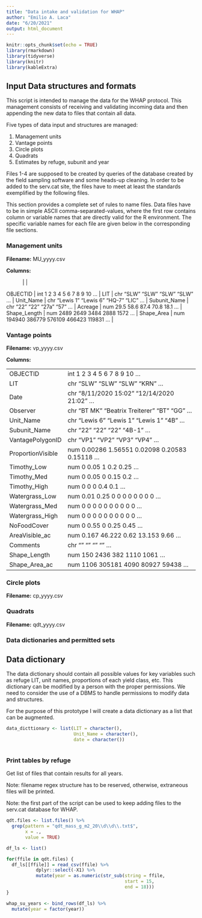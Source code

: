 ```yaml
---
title: "Data intake and validation for WHAP"
author: "Emilio A. Laca"
date: "6/20/2021"
output: html_document
---
```


```r

knitr::opts_chunk$set(echo = TRUE)
library(rmarkdown)
library(tidyverse)
library(knitr)
library(kableExtra)


```

## Input Data structures and formats

This script is intended to manage the data for the WHAP protocol. This management consists of receiving and validating incoming data and then appending the new data to files that contain all data.

Five types of data input and structures are managed:

1. Management units
2. Vantage points
3. Circle plots
4. Quadrats
5. Estimates by refuge, subunit and year

Files 1-4 are supposed to be created by queries of the database created by the field sampling software and some heads-up cleaning. In order to be added to the serv.cat site, the files have to meet at least the standards exemplified by the following files.

This section provides a complete set of rules to name files. Data files have to be in simple ASCII comma-separated-values, where the first row contains column or variable names that are directly valid for the R environment. The specific variable names for each file are given below in the corresponding file sections. 

### Management units

**Filename:** MU_yyyy.csv

**Columns:**

|            |                                             |
OBJECTID     | int  1 2 3 4 5 6 7 8 9 10 ...               |
LIT          | chr  "SLW" "SLW" "SLW" "SLW" ...            |
Unit_Name    | chr  "Lewis 1" "Lewis 6" "HQ-7" "LIC" ...   |
Subunit_Name | chr  "22" "22" "27a" "57" ...               |
Acreage      | num  29.5 58.6 87.4 70.8 18.1 ...           |
Shape_Length | num  2489 2649 3484 2888 1572 ...           |
Shape_Area   | num  194940 386779 576109 466423 119831 ... |

### Vantage points

**Filename:** vp_yyyy.csv

**Columns:**

|                  |                                                  |
|------------------|--------------------------------------------------|
| OBJECTID         | int  1 2 3 4 5 6 7 8 9 10 ...                    |
| LIT              | chr  "SLW" "SLW" "SLW" "KRN" ...|
| Date             | chr  "8/11/2020 15:02" "12/14/2020 21:02" ...|
| Observer         | chr  "BT MK" "Beatrix Treiterer" "BT" "GG" ...|
| Unit_Name        | chr  "Lewis 6" "Lewis 1" "Lewis 1" "4B" ...|
| Subunit_Name     | chr  "22" "22" "22" "4B-1" ...|
| VantagePolygonID | chr  "VP1" "VP2" "VP3" "VP4" ...|
| ProportionVisible| num  0.00286 1.56551 0.02098 0.20583 0.15118 ...|
| Timothy_Low      | num  0 0.05 1 0.2 0.25 ...|
| Timothy_Med      | num  0 0.05 0 0.15 0.2 ...|
| Timothy_High     | num  0 0 0 0.4 0.1 ...|
| Watergrass_Low   | num  0.01 0.25 0 0 0 0 0 0 0 0 ...|
| Watergrass_Med   | num  0 0 0 0 0 0 0 0 0 0 ...|
| Watergrass_High  | num  0 0 0 0 0 0 0 0 0 0 ...|
| NoFoodCover      | num  0 0.55 0 0.25 0.45 ...|
| AreaVisible_ac   | num  0.167 46.222 0.62 13.153 9.66 ...|
| Comments         | chr  "" "" "" "" ...|
| Shape_Length     | num  150 2436 382 1110 1061 ...|
| Shape_Area_ac    | num  1106 305181 4090 80927 59438 ...|


### Circle plots

**Filename:** cp_yyyy.csv



### Quadrats

**Filename:** qdt_yyyy.csv

### Data dictionaries and permitted sets



## Data dictionary

The data dictionary should contain all possible values for key variables such as refuge LIT, unit names, proportions of each yield class, etc. This dictionary can be modified by a person with the proper permissions. We need to consider the use of a DBMS to handle permissions to modify data and structures.

For the purpose of this prototype I will create a data dictionary as a list that can be augmented.

```r

data_dicttionary <- list(LIT = character(),
                         Unit_Name = character(),
                         date = character())



```



### Print tables by refuge

Get list of files that contain results for all years.

Note: filename regex structure has to be reserved, otherwise, extraneous files will be printed.

Note: the first part of the script can be used to keep adding files to the serv.cat database for WHAP.

```r

qdt.files <- list.files() %>%
  grep(pattern = "qdt_mass_g_m2_20\\d\\d\\.txt$",
       x = .,
       value = TRUE)

df_ls <- list()

for(ffile in qdt.files) {
  df_ls[[ffile]] = read_csv(ffile) %>%
           dplyr::select(-X1) %>%
           mutate(year = as.numeric(str_sub(string = ffile,
                                            start = 15,
                                            end = 18)))
}

whap_su_years <- bind_rows(df_ls) %>%
  mutate(year = factor(year))

```


